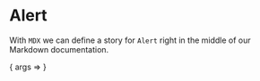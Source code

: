 
<Meta title="Design System/Alert" component={Alert} decorators={[withDesign]} />

# Alert

With `MDX` we can define a story for `Alert` right in the middle of our
Markdown documentation.

<Canvas>
  <Story
    name="Default"
    args={{ children: 'Hello Alert', design: 'warning' }}
    parameters={{
      jest: ['alert.test.js'],
      design: {
        type: 'figma',
        url: 'https://www.figma.com/file/LKQ4FJ4bTnCSjedbRpk931/Sample-File',
      },
    }}>
      { args => <Alert { ...args } /> }
  </Story>
</Canvas>